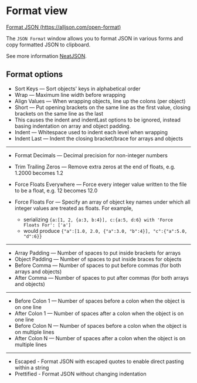 # Format view

[Format JSON (https://alljson.com/open-format)](https://alljson.com/open-format)

The `JSON Format` window allows you to format JSON in various forms and copy formatted JSON to clipboard.

See more information [NeatJSON](https://github.com/Phrogz/NeatJSON?tab=readme-ov-file#options).


<ThemedImg alt="JSON Format" name="Format_view" />

## Format options

- Sort Keys — Sort objects' keys in alphabetical order
- Wrap — Maximum line width before wrapping
- Align Values — When wrapping objects, line up the colons (per object)
- Short — Put opening brackets on the same line as the first value, closing brackets on the same line as the last
- This causes the indent and indentLast options to be ignored, instead basing indentation on array and object padding.
- Indent — Whitespace used to indent each level when wrapping
- Indent Last — Indent the closing bracket/brace for arrays and objects

<hr />

- Format Decimals — Decimal precision for non-integer numbers
- Trim Trailing Zeros — Remove extra zeros at the end of floats, e.g. 1.2000 becomes 1.2
- Force Floats Everywhere — Force every integer value written to the file to be a float, e.g. 12 becomes 12.0
- Force Floats For — Specify an array of object key names under which all integer values are treated as floats. For example,

  - serializing `{a:[1, 2, {a:3, b:4}], c:{a:5, d:6} with 'Force Floats For': ['a']`
  - would produce `{"a":[1.0, 2.0, {"a":3.0, "b":4}], "c":{"a":5.0, "d":6}}`

<hr />

- Array Padding — Number of spaces to put inside brackets for arrays
- Object Padding — Number of spaces to put inside braces for objects
- Before Comma — Number of spaces to put before commas (for both arrays and objects)
- After Comma — Number of spaces to put after commas (for both arrays and objects)

<hr />

- Before Colon 1 — Number of spaces before a colon when the object is on one line
- After Colon 1 — Number of spaces after a colon when the object is on one line
- Before Colon N — Number of spaces before a colon when the object is on multiple lines
- After Colon N — Number of spaces after a colon when the object is on multiple lines

<hr />

- Escaped - Format JSON with escaped quotes to enable direct pasting within a string
- Prettified - Format JSON without changing indentation
